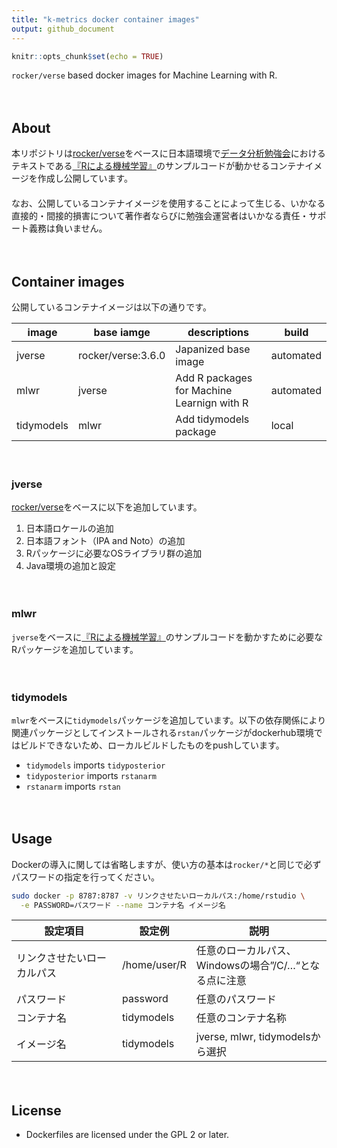```yaml
---
title: "k-metrics docker container images"
output: github_document
---
```


```r
knitr::opts_chunk$set(echo = TRUE)
```

`rocker/verse` based docker images for Machine Learning with R.

　  

## About
本リポジトリは[rocker/verse](https://hub.docker.com/r/rocker/verse)をベースに日本語環境で[データ分析勉強会](https://sites.google.com/site/kantometrics/2019)におけるテキストである[『Rによる機械学習』](https://www.shoeisha.co.jp/book/detail/9784798145112)のサンプルコードが動かせるコンテナイメージを作成し公開しています。  
　  
なお、公開しているコンテナイメージを使用することによって生じる、いかなる直接的・間接的損害について著作者ならびに勉強会運営者はいかなる責任・サポート義務は負いません。

　  

## Container images
公開しているコンテナイメージは以下の通りです。

image      | base iamge   | descriptions                               | build
-----------|--------------|--------------------------------------------|-----
jverse     | rocker/verse:3.6.0 | Japanized base image                 | automated
mlwr       | jverse       | Add R packages for Machine Learnign with R | automated
tidymodels | mlwr         | Add tidymodels package                     | local

　  

### jverse
[rocker/verse](https://hub.docker.com/r/rocker/verse)をベースに以下を追加しています。

1. 日本語ロケールの追加
1. 日本語フォント（IPA and Noto）の追加
1. Rパッケージに必要なOSライブラリ群の追加
1. Java環境の追加と設定

　  

### mlwr
`jverse`をベースに[『Rによる機械学習』](https://www.shoeisha.co.jp/book/detail/9784798145112)のサンプルコードを動かすために必要なRパッケージを追加しています。

　  

### tidymodels
`mlwr`をベースに`tidymodels`パッケージを追加しています。以下の依存関係により関連パッケージとしてインストールされる`rstan`パッケージがdockerhub環境ではビルドできないため、ローカルビルドしたものをpushしています。  

* `tidymodels` imports `tidyposterior`  
* `tidyposterior` imports `rstanarm`  
* `rstanarm` imports `rstan`

　  

## Usage
Dockerの導入に関しては省略しますが、使い方の基本は`rocker/*`と同じで必ずパスワードの指定を行ってください。

```bash
sudo docker -p 8787:8787 -v リンクさせたいローカルパス:/home/rstudio \
  -e PASSWORD=パスワード --name コンテナ名 イメージ名
```


設定項目                   | 設定例      | 説明
---------------------------|-------------|---------------------------------
リンクさせたいローカルパス | /home/user/R | 任意のローカルパス、Windowsの場合"/C/..."となる点に注意
パスワード                 | password    | 任意のパスワード
コンテナ名                 | tidymodels  | 任意のコンテナ名称
イメージ名                 | tidymodels  | jverse, mlwr, tidymodelsから選択

　  

## License
* Dockerfiles are licensed under the GPL 2 or later.  
